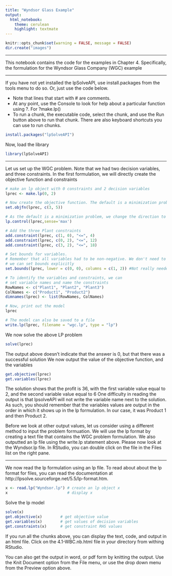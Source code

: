 ```yaml
---
title: "Wyndsor Glass Example"
output: 
  html_notebook: 
    theme: cerulean
    highlight: textmate
---
```


```r
knitr::opts_chunk$set(warning = FALSE, message = FALSE)
dir.create("images")
```

***

This notebook contains the code for the examples in Chapter 4. Specifically, the formulation for the Wyndsor Glass Company (WGC) example

***

If you have not yet installed the lpSolveAPI, use install.packages from the tools menu to do so. Or, just use the code below.

* Note that lines that start with # are comments. 
* At any point, use the Console to look for help about a particular function using ?. For ?make.lp() 
* To run a chunk, the executable code, select the chunk, and use the Run button above to run that chunk. There are also keyboard shortcuts you can use to run chunks.

```r
install.packages("lpSolveAPI")
```

Now, load the library
```r
library(lpSolveAPI)
```

***
Let us set up the WGC problem. Note that we had two decision variables, and three constraints.
In the first formulation, we will directly create the objective function and constraints
```r
# make an lp object with 0 constraints and 2 decision variables
lprec <- make.lp(0, 2)

# Now create the objective function. The default is a minimization problem. 
set.objfn(lprec, c(3, 5))

# As the default is a minimization problem, we change the direction to set maximization
lp.control(lprec,sense='max')

# Add the three Plant constraints
add.constraint(lprec, c(1, 0), "<=", 4)
add.constraint(lprec, c(0, 2), "<=", 12)
add.constraint(lprec, c(3, 2), "<=", 18)

# Set bounds for variables.
# Remember that all variables had to be non-negative. We don't need to to do it here, as that is the default,
# we can set bounds explicitly
set.bounds(lprec, lower = c(0, 0), columns = c(1, 2)) #Not really needed

# To identify the variables and constraints, we can
# set variable names and name the constraints
RowNames <- c("Plant1", "Plant2", "Plant3")
ColNames <- c("Product1", "Product2")
dimnames(lprec) <- list(RowNames, ColNames)

# Now, print out the model
lprec

# The model can also be saved to a file
write.lp(lprec, filename = "wgc.lp", type = "lp")


```

We now solve the above LP problem
```r
solve(lprec)
```

The output above doesn't indicate that the answer is 0, but that there was a successful solution
We now output the value of the objective function, and the variables
```r
get.objective(lprec)
get.variables(lprec)
```

The solution shows that the profit is 36, with the first variable value equal to 2, and the second variable value equal to 6
One difficulty in reading the output is that lpsolveAPI will not write the variable name next to the solution. As such, you should remember that the variables values are output in the order in which it shows up in the lp formulation. In our case, it was Product 1 and then Product 2. 

Before we look at other output values, let us consider using a different method to input the problem formuation. We will use the lp format by creating a text file that contains the WGC problem formulation. We also outputted an lp file using the write.lp statement above.
Please now look at the Wyndsor.lp file. In RStudio, you can double click on the file in the Files list on the right pane.

***

We now read the lp formulation using an lp file. To read about about the lp format for files, you can read the documentation at http://lpsolve.sourceforge.net/5.5/lp-format.htm. 
```r
x <- read.lp("Wyndsor.lp") # create an lp object x
x                          # display x
```

Solve the lp model
```r
solve(x)
get.objective(x)        # get objective value
get.variables(x)        # get values of decision variables
get.constraints(x)      # get constraint RHS values
```

If you run all the chunks above, you can display the text, code, and output in an html file. Click on the 4.1-WBC.nb.html file in your directory from withing RStudio.

You can also get the output in word, or pdf form by knitting the output. Use the Knit Document option from the File menu, or use the drop down menu from the Preview option above. 